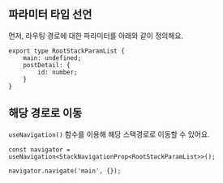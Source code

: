 
## 파라미터 타입 선언

먼저, 라우팅 경로에 대한 파라미터를 아래와 같이 정의해요.

```tsx
export type RootStackParamList {
    main: undefined;
    postDetail: {
        id: number;
    }
}
```

## 해당 경로로 이동

`useNavigation()` 함수를 이용해 해당 스택경로로 이동할 수 있어요.

```tsx
const navigator = useNavigation<StackNavigationProp<RootStackParamList>>();

navigator.navigate('main', {});

```